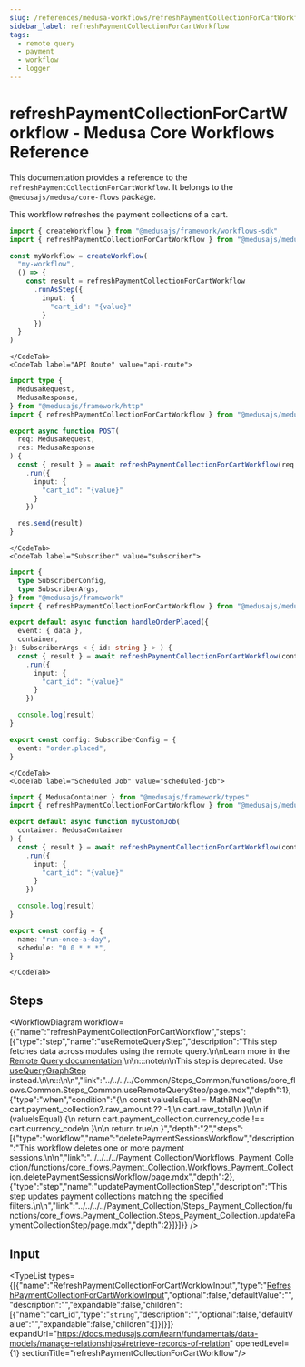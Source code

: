 ```yaml
---
slug: /references/medusa-workflows/refreshPaymentCollectionForCartWorkflow
sidebar_label: refreshPaymentCollectionForCartWorkflow
tags:
  - remote query
  - payment
  - workflow
  - logger
---
```



# refreshPaymentCollectionForCartWorkflow - Medusa Core Workflows Reference

This documentation provides a reference to the `refreshPaymentCollectionForCartWorkflow`. It belongs to the `@medusajs/medusa/core-flows` package.

This workflow refreshes the payment collections of a cart.

<SourceCodeLink link="https://github.com/medusajs/medusa/blob/1b86c17b7293f3b810c062d78ec6ef563f968366/packages/core/core-flows/src/cart/workflows/refresh-payment-collection.ts#L22" />

<CodeTabs group="workflow-exection">
    <CodeTab label="Another Workflow" value="another-workflow">
    
```ts title="src/workflows/my-workflow.ts"
import { createWorkflow } from "@medusajs/framework/workflows-sdk"
import { refreshPaymentCollectionForCartWorkflow } from "@medusajs/medusa/core-flows"

const myWorkflow = createWorkflow(
  "my-workflow",
  () => {
    const result = refreshPaymentCollectionForCartWorkflow
      .runAsStep({
        input: {
          "cart_id": "{value}"
        }
      })
  }
)
```

    </CodeTab>
    <CodeTab label="API Route" value="api-route">
    
```ts title="src/api/workflow/route.ts"
import type {
  MedusaRequest,
  MedusaResponse,
} from "@medusajs/framework/http"
import { refreshPaymentCollectionForCartWorkflow } from "@medusajs/medusa/core-flows"

export async function POST(
  req: MedusaRequest,
  res: MedusaResponse
) {
  const { result } = await refreshPaymentCollectionForCartWorkflow(req.scope)
    .run({
      input: {
        "cart_id": "{value}"
      }
    })

  res.send(result)
}
```

    </CodeTab>
    <CodeTab label="Subscriber" value="subscriber">
    
```ts title="src/subscribers/order-placed.ts"
import {
  type SubscriberConfig,
  type SubscriberArgs,
} from "@medusajs/framework"
import { refreshPaymentCollectionForCartWorkflow } from "@medusajs/medusa/core-flows"

export default async function handleOrderPlaced({
  event: { data },
  container,
}: SubscriberArgs < { id: string } > ) {
  const { result } = await refreshPaymentCollectionForCartWorkflow(container)
    .run({
      input: {
        "cart_id": "{value}"
      }
    })

  console.log(result)
}

export const config: SubscriberConfig = {
  event: "order.placed",
}
```

    </CodeTab>
    <CodeTab label="Scheduled Job" value="scheduled-job">
    
```ts title="src/jobs/message-daily.ts"
import { MedusaContainer } from "@medusajs/framework/types"
import { refreshPaymentCollectionForCartWorkflow } from "@medusajs/medusa/core-flows"

export default async function myCustomJob(
  container: MedusaContainer
) {
  const { result } = await refreshPaymentCollectionForCartWorkflow(container)
    .run({
      input: {
        "cart_id": "{value}"
      }
    })

  console.log(result)
}

export const config = {
  name: "run-once-a-day",
  schedule: "0 0 * * *",
}
```

    </CodeTab>
  </CodeTabs>

## Steps

<WorkflowDiagram workflow={{"name":"refreshPaymentCollectionForCartWorkflow","steps":[{"type":"step","name":"useRemoteQueryStep","description":"This step fetches data across modules using the remote query.\n\nLearn more in the [Remote Query documentation](https://docs.medusajs.com/learn/fundamentals/module-links/query).\n\n:::note\n\nThis step is deprecated. Use [useQueryGraphStep](../../../../Common/Steps_Common/functions/core_flows.Common.Steps_Common.useQueryGraphStep/page.mdx) instead.\n\n:::\n\n","link":"../../../../Common/Steps_Common/functions/core_flows.Common.Steps_Common.useRemoteQueryStep/page.mdx","depth":1},{"type":"when","condition":"{\n      const valueIsEqual = MathBN.eq(\n        cart.payment_collection?.raw_amount ?? -1,\n        cart.raw_total\n      )\n\n      if (valueIsEqual) {\n        return cart.payment_collection.currency_code !== cart.currency_code\n      }\n\n      return true\n    }","depth":"2","steps":[{"type":"workflow","name":"deletePaymentSessionsWorkflow","description":"This workflow deletes one or more payment sessions.\n\n","link":"../../../../Payment_Collection/Workflows_Payment_Collection/functions/core_flows.Payment_Collection.Workflows_Payment_Collection.deletePaymentSessionsWorkflow/page.mdx","depth":2},{"type":"step","name":"updatePaymentCollectionStep","description":"This step updates payment collections matching the specified filters.\n\n","link":"../../../../Payment_Collection/Steps_Payment_Collection/functions/core_flows.Payment_Collection.Steps_Payment_Collection.updatePaymentCollectionStep/page.mdx","depth":2}]}]}} />

## Input

<TypeList types={[{"name":"RefreshPaymentCollectionForCartWorklowInput","type":"[RefreshPaymentCollectionForCartWorklowInput](../../../../types/core_flows.RefreshPaymentCollectionForCartWorklowInput/page.mdx)","optional":false,"defaultValue":"","description":"","expandable":false,"children":[{"name":"cart_id","type":"`string`","description":"","optional":false,"defaultValue":"","expandable":false,"children":[]}]}]} expandUrl="https://docs.medusajs.com/learn/fundamentals/data-models/manage-relationships#retrieve-records-of-relation" openedLevel={1} sectionTitle="refreshPaymentCollectionForCartWorkflow"/>

